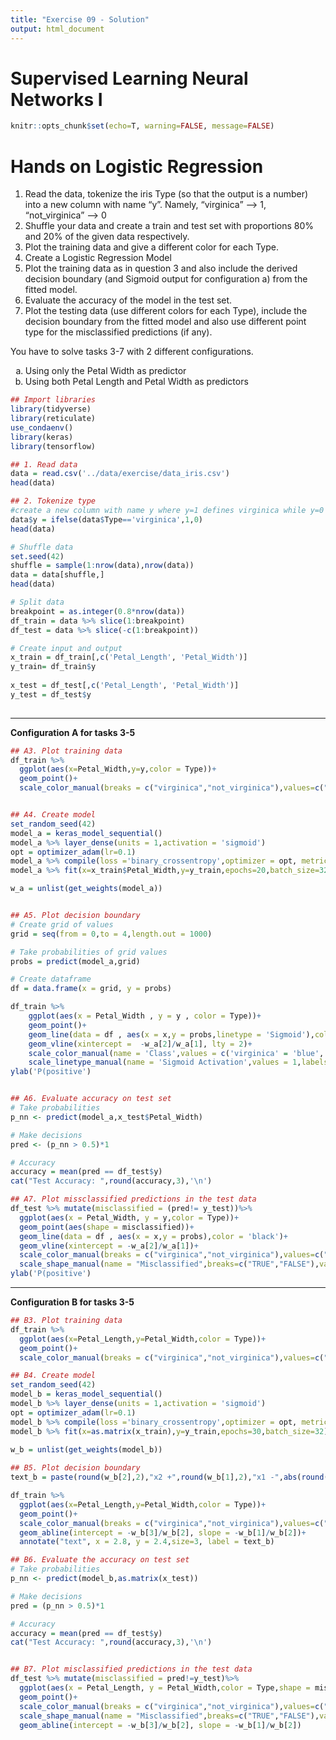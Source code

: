 ```yaml
---
title: "Exercise 09 - Solution"
output: html_document
---
```


# Supervised Learning Neural Networks I

```r
knitr::opts_chunk$set(echo=T, warning=FALSE, message=FALSE)
```

# Hands on Logistic Regression

 1. Read the data, tokenize the iris Type (so that the output is a number) into a new column with name "y". Namely, "virginica" --> 1, "not_virginica" --> 0 
 2. Shuffle your data and create a train and test set with proportions 80% and 20% of the given data respectively.
 3. Plot the training data and give a different color for each Type.
 4. Create a Logistic Regression Model
 5. Plot the training data as in question 3 and also include the derived decision boundary (and Sigmoid output for configuration a) from the fitted model.
 6. Evaluate the accuracy of the model in the test set.
 7. Plot the testing data (use different colors for each Type), include the decision boundary from the fitted model and also use different point type for the misclassified predictions (if any).

You have to solve tasks 3-7 with 2 different configurations.

 a. Using only the Petal Width as predictor
 b. Using both Petal Length and Petal Width as predictors


```r
## Import libraries
library(tidyverse)
library(reticulate)
use_condaenv()
library(keras)
library(tensorflow)

## 1. Read data
data = read.csv('../data/exercise/data_iris.csv')
head(data)

## 2. Tokenize type
#create a new column with name y where y=1 defines virginica while y=0 defines not_virginica
data$y = ifelse(data$Type=='virginica',1,0)
head(data)

# Shuffle data
set.seed(42)
shuffle = sample(1:nrow(data),nrow(data))
data = data[shuffle,]
head(data)

# Split data
breakpoint = as.integer(0.8*nrow(data))
df_train = data %>% slice(1:breakpoint)
df_test = data %>% slice(-c(1:breakpoint))

# Create input and output
x_train = df_train[,c('Petal_Length', 'Petal_Width')]
y_train= df_train$y
 
x_test = df_test[,c('Petal_Length', 'Petal_Width')]   
y_test = df_test$y
 
```

***
**Configuration A for tasks 3-5**
```r
## A3. Plot training data
df_train %>%
  ggplot(aes(x=Petal_Width,y=y,color = Type))+
  geom_point()+
  scale_color_manual(breaks = c("virginica","not_virginica"),values=c("blue","red"))


## A4. Create model
set_random_seed(42) 
model_a = keras_model_sequential()
model_a %>% layer_dense(units = 1,activation = 'sigmoid') 
opt = optimizer_adam(lr=0.1)
model_a %>% compile(loss ='binary_crossentropy',optimizer = opt, metrics = 'accuracy')
model_a %>% fit(x=x_train$Petal_Width,y=y_train,epochs=20,batch_size=32)

w_a = unlist(get_weights(model_a))


## A5. Plot decision boundary
# Create grid of values
grid = seq(from = 0,to = 4,length.out = 1000)

# Take probabilities of grid values
probs = predict(model_a,grid)

# Create dataframe
df = data.frame(x = grid, y = probs)

df_train %>%
    ggplot(aes(x = Petal_Width , y = y , color = Type))+
    geom_point()+
    geom_line(data = df , aes(x = x,y = probs,linetype = 'Sigmoid'),color = 'black')+
    geom_vline(xintercept =  -w_a[2]/w_a[1], lty = 2)+
    scale_color_manual(name = 'Class',values = c('virginica' = 'blue','not_virginica' = 'red'))+
    scale_linetype_manual(name = 'Sigmoid Activation',values = 1,labels = 'P(positve) >= 0.5 \n predict 1 ')+
ylab('P(positive')  


## A6. Evaluate accuracy on test set
# Take probabilities
p_nn <- predict(model_a,x_test$Petal_Width)

# Make decisions
pred <- (p_nn > 0.5)*1

# Accuracy
accuracy = mean(pred == df_test$y)
cat("Test Accuracy: ",round(accuracy,3),'\n')

## A7. Plot missclassified predictions in the test data
df_test %>% mutate(misclassified = (pred!= y_test))%>%
  ggplot(aes(x = Petal_Width, y = y,color = Type))+
  geom_point(aes(shape = misclassified))+
  geom_line(data = df , aes(x = x,y = probs),color = 'black')+
  geom_vline(xintercept = -w_a[2]/w_a[1])+
  scale_color_manual(breaks = c("virginica","not_virginica"),values=c("blue","red"))+
  scale_shape_manual(name = "Misclassified",breaks=c("TRUE","FALSE"),values=c(4,16),labels=c("Yes","No"))+
ylab('P(positive')
```

***
**Configuration B for tasks 3-5**

```r
## B3. Plot training data
df_train %>%
  ggplot(aes(x=Petal_Length,y=Petal_Width,color = Type))+
  geom_point()+
  scale_color_manual(breaks = c("virginica","not_virginica"),values=c("blue","red"))

## B4. Create model
set_random_seed(42) 
model_b = keras_model_sequential()
model_b %>% layer_dense(units = 1,activation = 'sigmoid') 
opt = optimizer_adam(lr=0.1)
model_b %>% compile(loss ='binary_crossentropy',optimizer = opt, metrics = 'accuracy')
model_b %>% fit(x=as.matrix(x_train),y=y_train,epochs=30,batch_size=32)
 
w_b = unlist(get_weights(model_b))

## B5. Plot decision boundary
text_b = paste(round(w_b[2],2),"x2 +",round(w_b[1],2),"x1 -",abs(round(w_b[3],2)),"= 0")

df_train %>%
  ggplot(aes(x=Petal_Length,y=Petal_Width,color = Type))+
  geom_point()+
  scale_color_manual(breaks = c("virginica","not_virginica"),values=c("blue","red"))+
  geom_abline(intercept = -w_b[3]/w_b[2], slope = -w_b[1]/w_b[2])+
  annotate("text", x = 2.8, y = 2.4,size=3, label = text_b)

## B6. Evaluate the accuracy on test set
# Take probabilities
p_nn <- predict(model_b,as.matrix(x_test))

# Make decisions
pred = (p_nn > 0.5)*1

# Accuracy
accuracy = mean(pred == df_test$y)
cat("Test Accuracy: ",round(accuracy,3),'\n')


## B7. Plot misclassified predictions in the test data
df_test %>% mutate(misclassified = pred!=y_test)%>%
  ggplot(aes(x = Petal_Length, y = Petal_Width,color = Type,shape = misclassified))+
  geom_point()+
  scale_color_manual(breaks = c("virginica","not_virginica"),values=c("blue","red"))+
  scale_shape_manual(name = "Misclassified",breaks=c("TRUE","FALSE"),values=c(4,16),labels=c("Yes","No"))+
  geom_abline(intercept = -w_b[3]/w_b[2], slope = -w_b[1]/w_b[2])
```
